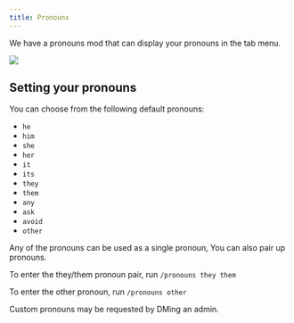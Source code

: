 ```yaml
---
title: Pronouns
---
```



We have a pronouns mod that can display your pronouns in the tab menu.

![](../../../assets/pronouns/pronouns-tab.png)

## Setting your pronouns

You can choose from the following default pronouns:

- `he`
- `him`
- `she`
- `her`
- `it`
- `its`
- `they`
- `them`
- `any`
- `ask`
- `avoid`
- `other`

Any of the pronouns can be used as a single pronoun, You can also pair up pronouns.

To enter the they/them pronoun pair, run `/pronouns they them`

To enter the other pronoun, run `/pronouns other`
    
<Aside type="tip">Custom pronouns may be requested by DMing an admin.</Aside>